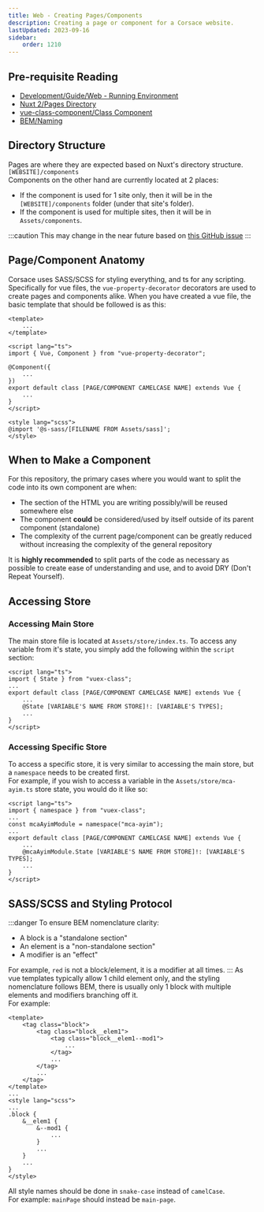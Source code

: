 ```yaml
---
title: Web - Creating Pages/Components
description: Creating a page or component for a Corsace website.
lastUpdated: 2023-09-16
sidebar:
    order: 1210
---
```

## Pre-requisite Reading
- [Development/Guide/Web - Running Environment](../web-running-environment)
- [Nuxt 2/Pages Directory](https://v2.nuxt.com/docs/directory-structure/pages)
- [vue-class-component/Class Component](https://class-component.vuejs.org/guide/class-component.html)
- [BEM/Naming](https://getbem.com/naming/)

## Directory Structure
Pages are where they are expected based on Nuxt's directory structure. `[WEBSITE]/components`\
Components on the other hand are currently located at 2 places:
- If the component is used for 1 site only, then it will be in the `[WEBSITE]/components` folder (under that site's folder).
- If the component is used for multiple sites, then it will be in `Assets/components`.

:::caution
This may change in the near future based on [this GitHub issue](https://github.com/Corsace/Corsace/issues/292)
::: 

## Page/Component Anatomy

Corsace uses SASS/SCSS for styling everything, and ts for any scripting.\
Specifically for vue files, the `vue-property-decorator` decorators are used to create pages and components alike.
When you have created a vue file, the basic template that should be followed is as this:

```vue
<template>
    ...
</template>

<script lang="ts">
import { Vue, Component } from "vue-property-decorator";

@Component({
    ...
})
export default class [PAGE/COMPONENT CAMELCASE NAME] extends Vue {
    ...
}
</script>

<style lang="scss">
@import '@s-sass/[FILENAME FROM Assets/sass]';
</style>
```

## When to Make a Component
For this repository, the primary cases where you would want to split the code into its own component are when:
- The section of the HTML you are writing possibly/will be reused somewhere else
- The component **could** be considered/used by itself outside of its parent component (standalone)
- The complexity of the current page/component can be greatly reduced without increasing the complexity of the general repository

It is **highly recommended** to split parts of the code as necessary as possible to create ease of understanding and use, and to avoid DRY (Don't Repeat Yourself).

## Accessing Store

### Accessing Main Store
The main store file is located at `Assets/store/index.ts`. To access any variable from it's state, you simply add the following within the `script` section:
```vue
<script lang="ts">
import { State } from "vuex-class";
...
export default class [PAGE/COMPONENT CAMELCASE NAME] extends Vue {
    ...
    @State [VARIABLE'S NAME FROM STORE]!: [VARIABLE'S TYPES];
    ...
}
</script>
```

### Accessing Specific Store
To access a specific store, it is very similar to accessing the main store, but a `namespace` needs to be created first.\
For example, if you wish to access a variable in the `Assets/store/mca-ayim.ts` store state, you would do it like so:
```vue
<script lang="ts">
import { namespace } from "vuex-class";
...
const mcaAyimModule = namespace("mca-ayim");
...
export default class [PAGE/COMPONENT CAMELCASE NAME] extends Vue {
    ...
    @mcaAyimModule.State [VARIABLE'S NAME FROM STORE]!: [VARIABLE'S TYPES];
    ...
}
</script>
```

## SASS/SCSS and Styling Protocol
:::danger
To ensure BEM nomenclature clarity:
- A block is a "standalone section"
- An element is a "non-standalone section"
- A modifier is an "effect"

For example, `red` is not a block/element, it is a modifier at all times.
:::
As vue templates typically allow 1 child element only, and the styling nomenclature follows BEM, there is usually only 1 block with multiple elements and modifiers branching off it.\
For example:
```vue
<template>
    <tag class="block">
        <tag class="block__elem1">
            <tag class="block__elem1--mod1">
                ...
            </tag>
            ...
        </tag>
        ...
    </tag>
</template>
...
<style lang="scss">
...
.block {
    &__elem1 {
        &--mod1 {
            ...
        }
        ...
    }
    ...
}
</style>
```

All style names should be done in `snake-case` instead of `camelCase`.\
For example: `mainPage` should instead be `main-page`.
